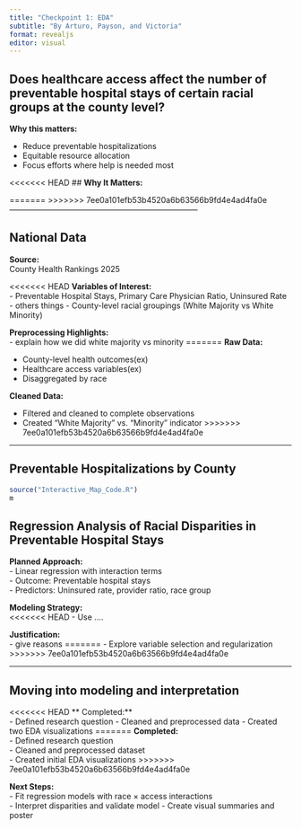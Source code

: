 ```yaml
---
title: "Checkpoint 1: EDA"
subtitle: "By Arturo, Payson, and Victoria"
format: revealjs
editor: visual
---
```


## Does healthcare access affect the number of preventable hospital stays of certain racial groups at the county level?

**Why this matters:**

-   Reduce preventable hospitalizations
-   Equitable resource allocation
-   Focus efforts where help is needed most

<<<<<<< HEAD
## **Why It Matters:** 

=======
>>>>>>> 7ee0a101efb53b4520a6b63566b9fd4e4ad4fa0e
------------------------------------------------------------------------

## National Data

**Source:**\
County Health Rankings 2025

<<<<<<< HEAD
**Variables of Interest:**\
- Preventable Hospital Stays, Primary Care Physician Ratio, Uninsured Rate - others things - County-level racial groupings (White Majority vs White Minority)

**Preprocessing Highlights:**\
- explain how we did white majority vs minority
=======
**Raw Data:**

-   County-level health outcomes(ex)
-   Healthcare access variables(ex)
-   Disaggregated by race

**Cleaned Data:**

-   Filtered and cleaned to complete observations
-   Created "White Majority" vs. "Minority" indicator
>>>>>>> 7ee0a101efb53b4520a6b63566b9fd4e4ad4fa0e

------------------------------------------------------------------------

## Preventable Hospitalizations by County

```r
source("Interactive_Map_Code.R")
m
```
## Regression Analysis of Racial Disparities in Preventable Hospital Stays

**Planned Approach:**\
- Linear regression with interaction terms\
- Outcome: Preventable hospital stays\
- Predictors: Uninsured rate, provider ratio, race group

**Modeling Strategy:**\
<<<<<<< HEAD
- Use ....

**Justification:**\
- give reasons
=======
- Explore variable selection and regularization
>>>>>>> 7ee0a101efb53b4520a6b63566b9fd4e4ad4fa0e

------------------------------------------------------------------------

## Moving into modeling and interpretation

<<<<<<< HEAD
\*\* Completed:\*\*\
- Defined research question - Cleaned and preprocessed data - Created two EDA visualizations
=======
**Completed:**\
- Defined research question\
- Cleaned and preprocessed dataset\
- Created initial EDA visualizations
>>>>>>> 7ee0a101efb53b4520a6b63566b9fd4e4ad4fa0e

**Next Steps:**\
- Fit regression models with race × access interactions\
- Interpret disparities and validate model - Create visual summaries and poster
